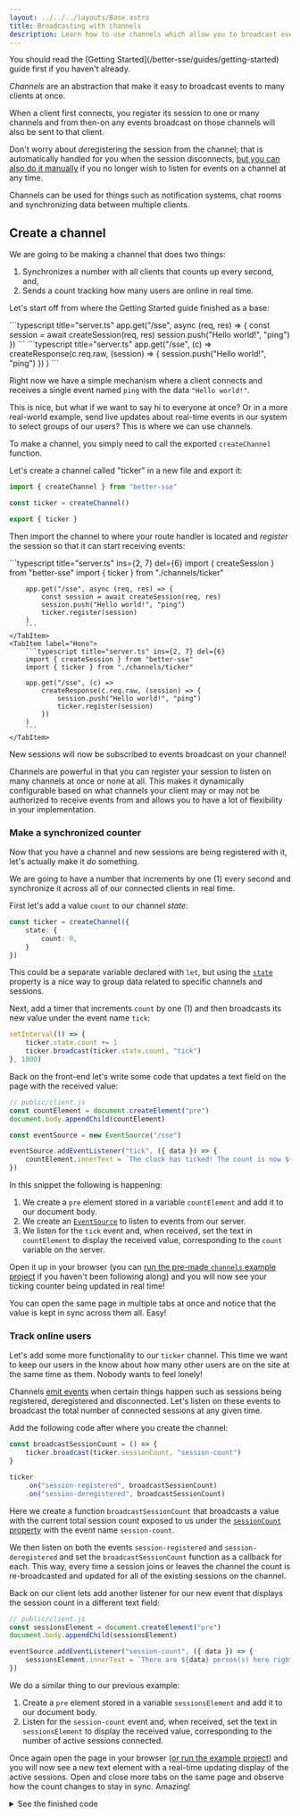 ```yaml
---
layout: ../../../layouts/Base.astro
title: Broadcasting with channels
description: Learn how to use channels which allow you to broadcast events to many clients at once.
---
```



<Aside>
	You should read the [Getting Started](/better-sse/guides/getting-started) guide first if you haven't already.
</Aside>

*Channels* are an abstraction that make it easy to broadcast events to many clients at once.

When a client first connects, you register its session to one or many channels and from then-on any events broadcast on those channels will also be sent to that client.

Don't worry about *de*registering the session from the channel; that is automatically handled for you when the session disconnects, [but you can also do it manually](/better-sse/reference/api/#channelderegister-session-session--this) if you no longer wish to listen for events on a channel at any time.

Channels can be used for things such as notification systems, chat rooms and synchronizing data between multiple clients.

## Create a channel

We are going to be making a channel that does two things:

1. Synchronizes a number with all clients that counts up every second, and,
2. Sends a count tracking how many users are online in real time.

Let's start off from where the Getting Started guide finished as a base:

<Tabs syncKey="framework">
    <TabItem label="Express">
        ```typescript title="server.ts"
        app.get("/sse", async (req, res) => {
            const session = await createSession(req, res)
            session.push("Hello world!", "ping")
        })
        ```
    </TabItem>
    <TabItem label="Hono">
        ```typescript title="server.ts"
        app.get("/sse", (c) =>
            createResponse(c.req.raw, (session) => {
                session.push("Hello world!", "ping")
            })
        )
        ```
    </TabItem>
</Tabs>

Right now we have a simple mechanism where a client connects and receives a single event named `ping` with the data `"Hello world!"`.

This is nice, but what if we want to say hi to everyone at once? Or in a more real-world example, send live updates about real-time events in our system to select groups of our users? This is where we can use channels.

To make a channel, you simply need to call the exported `createChannel` function.

Let's create a channel called "ticker" in a new file and export it:

```typescript title="channels/ticker.ts"
import { createChannel } from "better-sse"

const ticker = createChannel()

export { ticker }
```

Then import the channel to where your route handler is located and *register* the session so that it can start receiving events:

<Tabs syncKey="framework">
    <TabItem label="Express">
        ```typescript title="server.ts" ins={2, 7} del={6}
        import { createSession } from "better-sse"
        import { ticker } from "./channels/ticker"

        app.get("/sse", async (req, res) => {
            const session = await createSession(req, res)
            session.push("Hello world!", "ping")
            ticker.register(session)
        )
        ```
    </TabItem>
    <TabItem label="Hono">
        ```typescript title="server.ts" ins={2, 7} del={6}
        import { createSession } from "better-sse"
        import { ticker } from "./channels/ticker"

        app.get("/sse", (c) => 
            createResponse(c.req.raw, (session) => {
                session.push("Hello world!", "ping")
                ticker.register(session)
            })
        )
        ```
    </TabItem>
</Tabs>

New sessions will now be subscribed to events broadcast on your channel!

Channels are powerful in that you can register your session to listen on many channels at once or none at all. This makes it dynamically configurable based on what channels your client may or may not be authorized to receive events from and allows you to have a lot of flexibility in your implementation.

### Make a synchronized counter

Now that you have a channel and new sessions are being registered with it, let's actually make it *do* something.

We are going to have a number that increments by one (1) every second and synchronize it across all of our connected clients in real time.

First let's add a value `count` to our channel *state*:

```typescript title="channels/ticker.ts" ins={2-4}
const ticker = createChannel({
    state: {
        count: 0,
    }
})
```

This could be a separate variable declared with `let`, but using the [`state`](/better-sse/reference/api/#channelstate-state) property is a nice way to group data related to specific channels and sessions.

Next, add a timer that increments `count` by one (1) and then broadcasts its new value under the event name `tick`:

```typescript title="channels/ticker.ts"
setInterval(() => {
    ticker.state.count += 1
    ticker.broadcast(ticker.state.count, "tick")
}, 1000)
```

Back on the front-end let's write some code that updates a text field on the page with the received value:

```typescript
// public/client.js
const countElement = document.createElement("pre")
document.body.appendChild(countElement)

const eventSource = new EventSource("/sse")

eventSource.addEventListener("tick", ({ data }) => {
	countElement.innerText = `The clock has ticked! The count is now ${data}.`
})
```

In this snippet the following is happening:

1. We create a `pre` element stored in a variable `countElement` and add it to our document body.
2. We create an [`EventSource`](https://developer.mozilla.org/en-US/docs/Web/API/EventSource) to listen to events from our server.
3. We listen for the `tick` event and, when received, set the text in `countElement` to display the received value, corresponding to the `count` variable on the server.

Open it up in your browser (you can [run the pre-made `channels` example project](https://github.com/MatthewWid/better-sse/tree/master/examples/channels) if you haven't been following along) and you will now see your ticking counter being updated in real time!

You can open the same page in multiple tabs at once and notice that the value is kept in sync across them all. Easy!

### Track online users

Let's add some more functionality to our `ticker` channel. This time we want to keep our users in the know about how many other users are on the site at the same time as them. Nobody wants to feel lonely!

Channels [emit events](https://nodejs.org/api/events.html#events_class_eventemitter) when certain things happen such as sessions being registered, deregistered and disconnected. Let's listen on these events to broadcast the total number of connected sessions at any given time.

Add the following code after where you create the channel:

```typescript title="channels/ticker.ts"
const broadcastSessionCount = () => {
	ticker.broadcast(ticker.sessionCount, "session-count")
}

ticker
	.on("session-registered", broadcastSessionCount)
	.on("session-deregistered", broadcastSessionCount)
```

Here we create a function `broadcastSessionCount` that broadcasts a value with the current total session count exposed to us under the [`sessionCount` property](/better-sse/reference/api/#channelsessioncount-number) with the event name `session-count`.

We then listen on both the events `session-registered` and `session-deregistered` and set the `broadcastSessionCount` function as a callback for each. This way, every time a session joins or leaves the channel the count is re-broadcasted and updated for all of the existing sessions on the channel.

Back on our client lets add another listener for our new event that displays the session count in a different text field:

```typescript
// public/client.js
const sessionsElement = document.createElement("pre")
document.body.appendChild(sessionsElement)

eventSource.addEventListener("session-count", ({ data }) => {
	sessionsElement.innerText = `There are ${data} person(s) here right now!`
})
```

We do a similar thing to our previous example:

1. Create a `pre` element stored in a variable `sessionsElement` and add it to our document body.
2. Listen for the `session-count` event and, when received, set the text in `sessionsElement` to display the received value, corresponding to the number of active sessions connected.

Once again open the page in your browser ([or run the example project](https://github.com/MatthewWid/better-sse/tree/master/examples/channels)) and you will now see a new text element with a real-time updating display of the active sessions. Open and close more tabs on the same page and observe how the count changes to stay in sync. Amazing!

<details>
	<summary>See the finished code</summary>

<Tabs syncKey="framework">
    <TabItem label="Express">
        ```typescript title="server.ts"
        import express from "express"
        import { createSession } from "better-sse"
        import { ticker } from "./channels/ticker"

        const app = express()

        app.use(express.static("./public"))

        app.get("/sse", async (req, res) => {
            const session = await createSession(req, res)
            ticker.register(session)
        })

        app.listen(8080)
        ```
    </TabItem>
    <TabItem label="Hono">
        ```typescript title="server.ts"
        import { Hono } from "hono"
        import { serve } from "@hono/node-server"
        import { serveStatic } from "@hono/node-server/serve-static"
        import { createResponse } from "better-sse"
        import { ticker } from "./channels/ticker"

        const app = new Hono()

        app.use("*", serveStatic({ root: "./public" }))

        app.get("/sse", (c) =>
            createResponse(c.req.raw, (session) => {
                ticker.register(session)
            })
        )

        serve({
            fetch: app.fetch,
            port: 8080,
        })
        ```
    </TabItem>
</Tabs>

```typescript title="channels/ticker.ts"
import { createChannel } from "better-sse"

const ticker = createChannel({
    state: {
        count: 0,
    },
})

setInterval(() => {
	ticker.broadcast(ticket.state.count++, "tick")
}, 1000)

const broadcastSessionCount = () => {
	ticker.broadcast(ticker.sessionCount, "session-count")
}

ticker
	.on("session-registered", broadcastSessionCount)
	.on("session-deregistered", broadcastSessionCount)

export { ticker }
```

```typescript
// public/client.js
const eventSource = new EventSource("/sse")

const sessionsElement = document.createElement("pre")
document.body.appendChild(sessionsElement)

eventSource.addEventListener("tick", ({ data }) => {
	countElement.innerText = `The clock has ticked! The count is now ${data}.`
})

const countElement = document.createElement("pre")
document.body.appendChild(countElement)

eventSource.addEventListener("session-count", ({ data }) => {
	sessionsElement.innerText = `There are ${data} person(s) here right now!`
})
```
</details>
